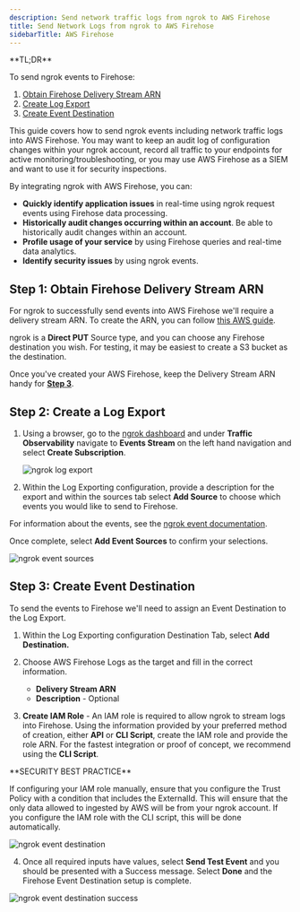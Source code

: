 ```yaml
---
description: Send network traffic logs from ngrok to AWS Firehose
title: Send Network Logs from ngrok to AWS Firehose
sidebarTitle: AWS Firehose
---
```


<Tip>
**TL;DR**



To send ngrok events to Firehose:

1. [Obtain Firehose Delivery Stream ARN](#obtain-firehose-arn)
1. [Create Log Export](#create-log-export)
1. [Create Event Destination](#create-destination)
</Tip>

This guide covers how to send ngrok events including network traffic logs into AWS Firehose.
You may want to keep an audit log of configuration changes within your ngrok
account, record all traffic to your endpoints for active monitoring/troubleshooting, or
you may use AWS Firehose as a SIEM and want to use it for security inspections.

By integrating ngrok with AWS Firehose, you can:

- **Quickly identify application issues** in real-time using ngrok request events using Firehose data processing.
- **Historically audit changes occurring within an account**. Be able to historically audit changes within an account.
- **Profile usage of your service** by using Firehose queries and real-time data analytics.
- **Identify security issues** by using ngrok events.

## **Step 1**: Obtain Firehose Delivery Stream ARN 

For ngrok to successfully send events into AWS Firehose we'll require a delivery stream
ARN. To create the ARN, you can follow [this AWS
guide](https://docs.aws.amazon.com/firehose/latest/dev/basic-create.html).

ngrok is a **Direct PUT** Source type, and you can choose any Firehose destination you
wish. For testing, it may be easiest to create a S3 bucket as the destination.

Once you've created your AWS Firehose, keep the Delivery Stream ARN handy for **[Step 3](#create-destination)**.

## **Step 2**: Create a Log Export 

1. Using a browser, go to the [ngrok dashboard](https://dashboard.ngrok.com) and under **Traffic Observability** navigate to **Events Stream** on the left hand navigation and select **Create Subscription**.

   ![ngrok log export](../img/datadog/img/event_sub.png)

2. Within the Log Exporting configuration, provide a description for the export and within the sources tab select **Add Source** to choose which events you would like to send to Firehose.

For information about the events, see the [ngrok event documentation](/obs/events/reference/).

Once complete, select **Add Event Sources** to confirm your selections.

![ngrok event sources](../img/datadog/img/event_sources.png)

## **Step 3**: Create Event Destination 

To send the events to Firehose we'll need to assign an Event Destination to the Log Export.

1. Within the Log Exporting configuration Destination Tab, select **Add Destination.**

1. Choose AWS Firehose Logs as the target and fill in the correct information.
   - **Delivery Stream ARN**
   - **Description** - Optional

1. **Create IAM Role** - An IAM role is required to allow ngrok to stream logs into
   Firehose. Using the information provided by your preferred method of creation, either
   **API** or **CLI Script**, create the IAM role and provide the role ARN. For the
   fastest integration or proof of concept, we recommend using the **CLI Script**.
<Note>
**SECURITY BEST PRACTICE**



If configuring your IAM role manually, ensure that you configure the Trust Policy with a
condition that includes the ExternalId. This will ensure that the only data allowed to
ingested by AWS will be from your ngrok account. If you configure the IAM role with the
CLI script, this will be done automatically.
</Note>

![ngrok event destination](../img/datadog/img/event_destination.png)

4. Once all required inputs have values, select **Send Test Event** and you should be presented with a Success message. Select **Done** and the Firehose Event Destination setup is complete.

![ngrok event destination success](../img/datadog/img/success.png)
